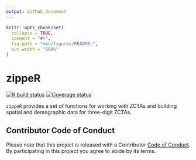 ```yaml
---
output: github_document
---
```


<!-- README.md is generated from README.Rmd. Please edit that file -->

```r
knitr::opts_chunk$set(
  collapse = TRUE,
  comment = "#>",
  fig.path = "man/figures/README-",
  out.width = "100%"
)
```

# zippeR

[![R build status](https://github.com/chris-prener/zippeR/workflows/R-CMD-check/badge.svg)](https://github.com/chris-prener/zippeR/actions)
[![Coverage status](https://codecov.io/gh/chris-prener/zippeR/branch/master/graph/badge.svg)](https://codecov.io/github/chris-prener/zippeR?branch=main)

`zippeR` provides a set of functions for working with ZCTAs and building spatial and demographic data for three-digit ZCTAs.

## Contributor Code of Conduct
Please note that this project is released with a Contributor [Code of Conduct](/.github/CODE_OF_CONDUCT.md). By participating in this project you agree to abide by its terms.
